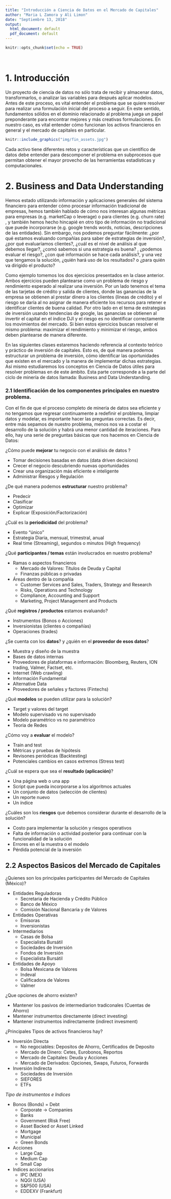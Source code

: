 ```yaml
---
title: "Introducción a Ciencia de Datos en el Mercado de Capitales"
author: "Maria L Zamora y Ali Limon"
date: "Septiembre 13, 2018"
output:
  html_document: default
  pdf_document: default
---
```


<style>
p.caption {
  font-size: 0.78em;
}
</style>


```r
knitr::opts_chunk$set(echo = TRUE)
```



<br />



# 1. Introducción
Un proyecto de ciencia de datos no sólo trata de recibir y almacenar datos, transformarlos,  o analizar las  variables para después aplicar modelos. Antes de este proceso, es vital entender el problema que se quiere resolver para realizar una formulación inicial del proceso a seguir. En este sentido,  fundamentos sólidos en el dominio relacionado al problema juega un papel preponderante para encontrar mejores y más creativas formulaciones. En nuestro caso, es vital entender cómo funcionan los activos financieros en general y el mercado de capitales en particular. 


```r
knitr::include_graphics("img/fin_assets.jpg")
```

Cada activo tiene diferentes retos y características que un científico de datos debe entender para descomponer el problema en subprocesos que permitan obtener el mayor provecho de las herramientas estadísticas y computacionales.

# 2. Business and Data Understanding

Hemos estado utilizando información y aplicaciones generales del sistema financiero para entender cómo procesar información tradicional de empresas, hemos también hablado de cómo nos interesan algunas métricas para empresas (e.g. marketCap o leverage) o para clientes (e.g. churn rate) , y también hemos hecho hincapié en otro tipo de información no tradicional que puede incorporarse (e.g. google trends words, noticias, descripciones de las entidades). Sin embargo, nos podemos preguntar fácilmente: ¿por qué estamos evaluando compañías para saber de estrategias de inversión?, ¿por qué evaluaríamos clientes?, ¿cuál es el nivel de análisis al que debemos llegar?, ¿comó sabemos si una estrategia es buena? , ¿podemos evaluar el riesgo?, ¿con qué información se hace cada análisis?, y una vez que tengamos la solución, ¿quién hará uso de los resultados? o ¿para quién va dirigido el producto?

Como ejemplo tomemos los dos ejercicios presentados en la clase anterior. Ambos ejercicios pueden plantearse como un problema de riesgo y rendimiento esperado al realizar una inversión. Por un lado tenemos el tema de las tarjetas de crédito y salida de clientes, donde las ganancias de la empresa se obtienen al prestar dinero a los clientes (líneas de crédito) y el riesgo se daría al no asignar de manera eficiente los recursos para retener e identificar clientes de buena calidad. Por otro lado en el tema de estrategias de inversión usando tendencias de google, las ganancias se obtienen al invertir el capital en el índice DJI y el riesgo es no identificar correctamente los movimientos del mercado. Si bien estos ejercicios buscan resolver el mismo problema: maximizar el rendimiento y minimizar el riesgo, ambos deben plantearse de manera diferente.

En las siguientes clases estaremos haciendo referencia al contexto teórico y práctico de inversión de capitales. Esto es, de qué manera podemos estructurar un problema de inversión, cómo identificar las oportunidades que existen en el mercado y la manera de implementar dichas estrategias. Así mismo estudiaremos los conceptos en Ciencia de Datos útiles para resolver problemas en de este ámbito. Esta parte corresponde a la parte del ciclo de minería de datos llamada: Business and Data Understanding.


### 2.1 Identificación de los componentes principales en nuestro problema.

Con el fin de que el proceso completo de minería de datos sea eficiente y no tengamos que regresar continuamente a redefinir el problema, limpiar datos y modelar, es importante hacer las preguntas correctas. Es decir, entre más sepamos de nuestro problema, menos nos va a costar el desarrollo de la solución y habrá una menor cantidad de iteraciones. Para ello, hay una serie de preguntas básicas que nos hacemos en Ciencia de Datos:

¿Cómo puede **mejorar** tu negocio con el análisis de datos ?

- Tomar decisiones basadas en datos (data driven decisions)
- Crecer el negocio descubriendo nuevas oportunidades
- Crear una organización más eficiente e inteligente
- Administrar Riesgos y Regulación

¿De qué manera podemos **estructurar** nuestro problema?

- Predecir
- Clasificar
- Optimizar
- Explicar (Exposición/Factorización)

¿Cuál es la **periodicidad** del problema?

- Evento “único”
- Estrategia Diaria, mensual, trimestral, anual
- Real time (Streaming), segundos o minutos (High frequency)


¿Qué **participantes / temas** están involucrados en nuestro problema?

- Ramas o aspectos financieros
    - Mercado de Valores: Títulos de Deuda y Capital
    - Finanzas públicas o privadas 
- Áreas dentro de la compañía 
    - Customer Services and Sales, Traders, Strategy and Research
    - Risks, Operations and Technology
    - Compliance, Accounting and Support
    - Marketing, Project Management and Products

¿Qué **registros / productos** estamos evaluando? 

- Instrumentos (Bonos o Acciones)
- Inversionistas (clientes o compañías)
- Operaciones (trades)


¿Se cuenta con los **datos**? y ¿quién en el **proveedor de esos datos**?

- Muestra y diseño de la muestra 
- Bases de datos internas
- Proveedores de plataformas e información: Bloomberg, Reuters, ION trading, Valmer, Factset, etc. 
- Internet (Web crawling)
- Información Fundamental
- Alternative Data
- Proveedores de señales y factores (Fintechs)

¿Qué **modelos** se pueden utilizar para la solución? 

- Target y valores del target
- Modelo supervisado vs no supervisado
- Modelo paramétrico vs no paramétrico
- Teoria de Redes


¿Cómo voy a **evaluar** el modelo?

- Train and test
- Métricas y pruebas de hipótesis 
- Revisones periódicas (Backtesting)
- Potenciales cambios en casos extremos (Stress test)  

¿Cuál se espera que sea el **resultado (aplicación)**? 

- Una página web o una app 
- Script que pueda incorporarse a los algoritmos actuales
- Un conjunto de datos (selección de clientes)
- Un reporte nuevo
- Un índice 

¿Cuáles son los **riesgos** que debemos considerar durante el desarrollo de la solución?

- Costo para implementar la solución y riesgos operativos
- Falta de información o actividad posterior para continuar con la funcionalidad de la solución 
- Errores en el la muestra o el modelo
- Pérdida potencial de la inversión 

## 2.2 Aspectos Basicos del Mercado de Capitales
¿Quienes son los principales participantes del Mercado de Capitales (México)?

- Entidades Reguladoras
    - Secretaria de Hacienda y Crédito Público
    - Banco de México
    - Comisión Nacional Bancaria y de Valores
    
- Entidades Operativas
    - Emisoras
    - Inversionistas
    
- Intermediarios
    - Casas de Bolsa
    - Especialista Bursátil
    - Sociedades de Inversión 
    - Fondos de Inversión 
    - Especialista Bursátil
    
- Entidades de Apoyo
    - Bolsa Mexicana de Valores
    - Indeval
    - Calificadora de Valores
    - Valmer

¿Que opciones de ahorro existen?

- Mantener los pasivos de intermediarion tradiconales (Cuentas de Ahorro)
- Mantener instrumentos directamente (direct investing)
- Mantener instrumentos indirectamente (indirect invesment)

¿Principales Tipos de activos financieros hay?

- Inversión Directa 
    - No negociables: Depositos de Ahorro, Certificados de Deposito 
    - Mercado de Dinero: Cetes, Eurobonos, Reportos
    - Mercado de Capitales: Deuda y Acciones
    - Mercado de Derivados: Opciones, Swaps, Futuros, Forwards
- Inversión Indirecta
    - Sociedades de Inversión
    - SIEFORES
    - ETFs

*Tipo de instrumentos e Indices*

- Bonos (Bonds) = Debt
  - Corporate -> Companies
  - Banks
  - Government (Risk Free)
  - Asset Backed or Asset Linked
  - Mortgage 
  - Municipal
  - Green Bonds 

- Acciones 
  - Large Cap 
  - Medium Cap
  - Small Cap
  
- Indices accionarios
  - IPC (MEX)
  - NQGI (USA)
  - S&P500 (USA)
  - EDDEXV (Frankfurt)



  


